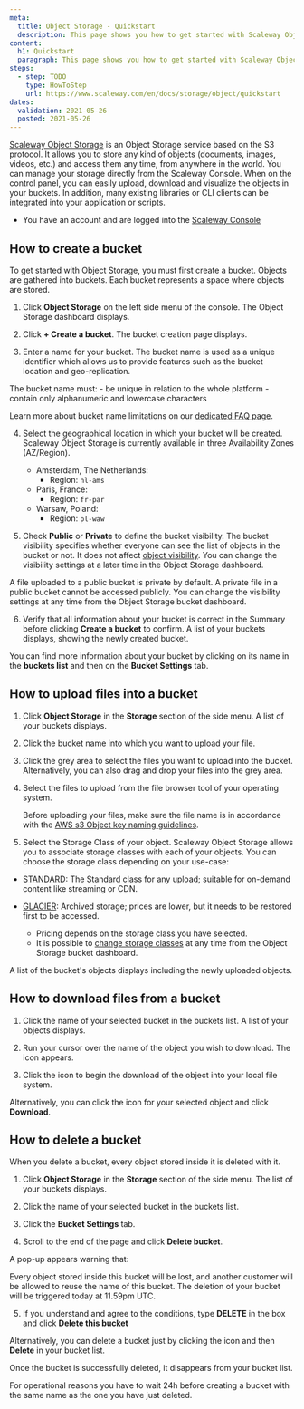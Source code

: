 ```yaml
---
meta:
  title: Object Storage - Quickstart
  description: This page shows you how to get started with Scaleway Object Storage.
content:
  h1: Quickstart
  paragraph: This page shows you how to get started with Scaleway Object Storage.
steps:
  - step: TODO
    type: HowToStep
    url: https://www.scaleway.com/en/docs/storage/object/quickstart
dates:
  validation: 2021-05-26
  posted: 2021-05-26
---
```


[Scaleway Object Storage](/storage/object/concepts/#object-storage) is an Object Storage service based on the S3 protocol. It allows you to store any kind of objects (documents, images, videos, etc.) and access them any time, from anywhere in the world. You can manage your storage directly from the Scaleway Console. When on the control panel, you can easily upload, download and visualize the objects in your buckets. In addition, many existing libraries or CLI clients can be integrated into your application or scripts.

<Message type="requirement">

  - You have an account and are logged into the [Scaleway Console](https://console.scaleway.com/) 

</Message>

## How to create a bucket

To get started with Object Storage, you must first create a bucket. Objects are gathered into buckets. Each bucket represents a space where objects are stored.

1. Click **Object Storage** on the left side menu of the console. The Object Storage dashboard displays.

2. Click **+ Create a bucket**. The bucket creation page displays.

3. Enter a name for your bucket. The bucket name is used as a unique identifier which allows us to provide features such as the bucket location and geo-replication.

  <Message type="note">

  The bucket name must:
    - be unique in relation to the whole platform
    - contain only alphanumeric and lowercase characters
    
  Learn more about bucket name limitations on our [dedicated FAQ page](https://www.scaleway.com/en/faq/is-there-a-limitation-in-the-bucket-name/).

  </Message>

4. Select the geographical location in which your bucket will be created. Scaleway Object Storage is currently available in three Availability Zones (AZ/Region).
    - Amsterdam, The Netherlands: 
      - Region: `nl-ams`
    - Paris, France: 
      - Region: `fr-par`
    - Warsaw, Poland: 
      - Region: `pl-waw`

5. Check **Public** or **Private** to define the bucket visibility. The bucket visibility specifies whether everyone can see the list of objects in the bucket or not. It does not affect [object visibility](/storage/object/concepts/#visibility). You can change the visibility settings at a later time in the Object Storage dashboard.

  <Message type="note">

  A file uploaded to a public bucket is private by default.
  A private file in a public bucket cannot be accessed publicly.
  You can change the visibility settings at any time from the Object Storage bucket dashboard.

  </Message>

6. Verify that all information about your bucket is correct in the Summary before clicking **Create a bucket** to confirm. A list of your buckets displays, showing the newly created bucket.

You can find more information about your bucket by clicking on its name in the **buckets list** and then on the **Bucket Settings** tab.

## How to upload files into a bucket

1. Click **Object Storage** in the **Storage** section of the side menu. A list of your buckets displays.

2. Click the bucket name into which you want to upload your file.

3. Click the grey area to select the files you want to upload into the bucket. Alternatively, you can also drag and drop your files into the grey area. 

4. Select the files to upload from the file browser tool of your operating system.

	<Message type="important">

    Before uploading your files, make sure the file name is in accordance with the [AWS s3 Object key naming guidelines](https://docs.aws.amazon.com/AmazonS3/latest/dev/UsingMetadata.html#object-key-guidelines). 

	</Message>

5. Select the Storage Class of your object. Scaleway Object Storage allows you to associate storage classes with each of your objects. You can choose the storage class depending on your use-case:

- [STANDARD](/storage/object/concepts/#storage-class): The Standard class for any upload; suitable for on-demand content
  like streaming or CDN.
- [GLACIER](/storage/object/concepts/#storage-class): Archived storage; prices are lower, but it needs to be restored
  first to be accessed.

  <Message type="note">

  - Pricing depends on the storage class you have selected. 
  - It is possible to [change storage classes](/storage/object/how-to/change-object-class/) at any time from the Object Storage bucket dashboard.

  </Message>

A list of the bucket's objects displays including the newly uploaded objects. 


## How to download files from a bucket

1. Click the name of your selected bucket in the buckets list. A list of your objects displays.

2. Run your cursor over the name of the object you wish to download. The <Icon name="download" /> icon appears.

3. Click the icon to begin the download of the object into your local file system. 

Alternatively, you can click the <Icon name="more" /> icon for your selected object and click **Download**.

## How to delete a bucket

When you delete a bucket, every object stored inside it is deleted with it. 

1. Click **Object Storage** in the **Storage** section of the side menu. The list of your buckets displays. 

2. Click the name of your selected bucket in the buckets list.

3. Click the **Bucket Settings** tab. 

4. Scroll to the end of the page and click **Delete bucket**.

  A pop-up appears warning that:

  <Message type="important">

  Every object stored inside this bucket will be lost, and another customer will be allowed to reuse the name of this bucket. The deletion of your bucket will be triggered today at 11.59pm UTC.

  </Message>

5. If you understand and agree to the conditions, type **DELETE** in the box and click **Delete this bucket**

Alternatively, you can delete a bucket just by clicking the <Icon name="more" /> icon and then **Delete** in your bucket list.

Once the bucket is successfully deleted, it disappears from your bucket list. 

  <Message type="note">

  For operational reasons you have to wait 24h before creating a bucket with the same name as the one you have just deleted.
  
  </Message>
